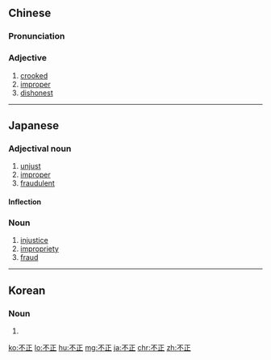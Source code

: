 ==Chinese==
{{zh-forms}}

===Pronunciation===
{{zh-pron
|m=不zhèng
|c=bat1 zing3
|h=pfs=put-chṳn
|mn=put-chèng
|cat=a
}}

===Adjective===
{{zh-adj}}

# [[crooked]]
# [[improper]]
# [[dishonest]]

----

==Japanese==
{{ja-kanjitab|ふ|せい|yomi=o}}

===Adjectival noun===
{{ja-adj|decl=な|ふせい}}

# [[unjust]]
# [[improper]]
# [[fraudulent]]

====Inflection====
{{ja-na|ふせい}}

===Noun===
{{ja-noun|ふせい}}

# [[injustice]]
# [[impropriety]]
# [[fraud]]

----

==Korean==
{{ko-hanjatab}}

===Noun===
{{ko-noun|hj|hangeul=부정}}

# {{hanja form of|부정|injustice}}

[[ko:不正]]
[[lo:不正]]
[[hu:不正]]
[[mg:不正]]
[[ja:不正]]
[[chr:不正]]
[[zh:不正]]